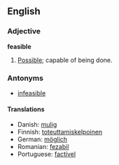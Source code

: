 ==English==
=== Adjective ===
'''feasible'''
#[[Possible]]; capable of being done.


===Antonyms===
*[[infeasible]]

==== Translations ====
*Danish: [[mulig]]
*Finnish: [[toteuttamiskelpoinen]]
*German: [[möglich]]
*Romanian: [[fezabil]]
*Portuguese: [[factível]]